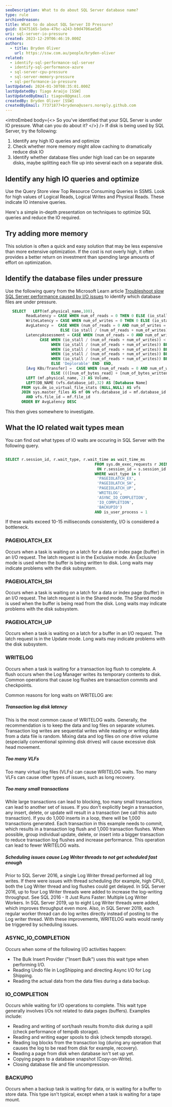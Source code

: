 ```yaml
---
seoDescription: What to do about SQL Server database name?
type: rule
archivedreason:
title: What to do about SQL Server IO Pressure?
guid: 83475165-1eba-47bc-a243-b9d4706ae5d5
uri: sql-server-io-pressure
created: 2023-12-29T06:46:19.000Z
authors:
  - title: Bryden Oliver
    url: https://ssw.com.au/people/bryden-oliver
related:
  - identify-sql-performance-sql-server
  - identify-sql-performance-azure
  - sql-server-cpu-pressure
  - sql-server-memory-pressure
  - sql-performance-io-pressure
lastUpdated: 2024-01-30T08:35:01.000Z
lastUpdatedBy: Tiago Araújo [SSW]
lastUpdatedByEmail: tiagov8@gmail.com
createdBy: Bryden Oliver [SSW]
createdByEmail: 77371877+brydeno@users.noreply.github.com
---
```


<introEmbed
  body={<>
So you've identified that your SQL Server is under IO pressure. What can you do about it?
  </>}
/>
If disk is being used by SQL Server, try the following:

1. Identify any high IO queries and optimize
2. Check whether more memory might allow caching to dramatically reduce disk IO
3. Identify whether database files under high load can be on separate disks, maybe splitting each file up into several each on a separate disk.

## Identify any high IO queries and optimize

Use the Query Store view Top Resource Consuming Queries in SSMS. Look for high values of Logical Reads, Logical Writes and Physical Reads. These indicate IO intensive queries.

Here's a simple in-depth presentation on techniques to optimize SQL queries and reduce the IO required.

<youtubeEmbed url="https://youtu.be/l18ltcOVN4I?si=Ejf0sGKECfuqFw2L" description="" />

## Try adding more memory

This solution is often a quick and easy solution that may be less expensive than more extensive optimization.
If the cost is not overly high, it often provides a better return on investment than spending large amounts of effort on optimization.

## Identify the database files under pressure

Use the following query from the Microsoft Learn article [Troubleshoot slow SQL Server performance caused by I/O issues](https://learn.microsoft.com/en-us/troubleshoot/sql/database-engine/performance/troubleshoot-sql-io-performance?WT.mc_id=DP-MVP-33518) to identify which database files are under pressure.

```sql
   SELECT   LEFT(mf.physical_name,100),
         ReadLatency = CASE WHEN num_of_reads = 0 THEN 0 ELSE (io_stall_read_ms / num_of_reads) END,
         WriteLatency = CASE WHEN num_of_writes = 0 THEN 0 ELSE (io_stall_write_ms / num_of_writes) END,
         AvgLatency =  CASE WHEN (num_of_reads = 0 AND num_of_writes = 0) THEN 0
                        ELSE (io_stall / (num_of_reads + num_of_writes)) END,
         LatencyAssessment = CASE WHEN (num_of_reads = 0 AND num_of_writes = 0) THEN 'No data' ELSE
               CASE WHEN (io_stall / (num_of_reads + num_of_writes)) < 2 THEN 'Excellent'
                    WHEN (io_stall / (num_of_reads + num_of_writes)) BETWEEN 2 AND 5 THEN 'Very good'
                    WHEN (io_stall / (num_of_reads + num_of_writes)) BETWEEN 6 AND 15 THEN 'Good'
                    WHEN (io_stall / (num_of_reads + num_of_writes)) BETWEEN 16 AND 100 THEN 'Poor'
                    WHEN (io_stall / (num_of_reads + num_of_writes)) BETWEEN 100 AND 500 THEN  'Bad'
                    ELSE 'Deplorable' END  END,
         [Avg KBs/Transfer] =  CASE WHEN (num_of_reads = 0 AND num_of_writes = 0) THEN 0
                    ELSE ((([num_of_bytes_read] + [num_of_bytes_written]) / (num_of_reads + num_of_writes)) / 1024) END,
         LEFT (mf.physical_name, 2) AS Volume,
         LEFT(DB_NAME (vfs.database_id),32) AS [Database Name]
       FROM sys.dm_io_virtual_file_stats (NULL,NULL) AS vfs
       JOIN sys.master_files AS mf ON vfs.database_id = mf.database_id
         AND vfs.file_id = mf.file_id
       ORDER BY AvgLatency DESC
```

This then gives somewhere to investigate.

## What the IO related wait types mean

You can find out what types of IO waits are occuring in SQL Server with the following query.

```sql

SELECT r.session_id, r.wait_type, r.wait_time as wait_time_ms
                                       FROM sys.dm_exec_requests r JOIN sys.dm_exec_sessions s
                                        ON r.session_id = s.session_id
                                       WHERE wait_type in (
                                        'PAGEIOLATCH_EX',
                                        'PAGEIOLATCH_SH',
                                        'PAGEIOLATCH_UP',
                                        'WRITELOG',
                                        'ASYNC_IO_COMPLETION',
                                        'IO_COMPLETION',
                                        'BACKUPIO')
                                       AND is_user_process = 1
```

If these waits exceed 10-15 milliseconds consistently, I/O is considered a bottleneck.

### PAGEIOLATCH_EX

Occurs when a task is waiting on a latch for a data or index page (buffer) in an I/O request. The latch request is in the Exclusive mode. An Exclusive mode is used when the buffer is being written to disk. Long waits may indicate problems with the disk subsystem.

### PAGEIOLATCH_SH

Occurs when a task is waiting on a latch for a data or index page (buffer) in an I/O request. The latch request is in the Shared mode. The Shared mode is used when the buffer is being read from the disk. Long waits may indicate problems with the disk subsystem.

### PAGEIOLATCH_UP

Occurs when a task is waiting on a latch for a buffer in an I/O request. The latch request is in the Update mode. Long waits may indicate problems with the disk subsystem.

### WRITELOG

Occurs when a task is waiting for a transaction log flush to complete. A flush occurs when the Log Manager writes its temporary contents to disk. Common operations that cause log flushes are transaction commits and checkpoints.

Common reasons for long waits on WRITELOG are:

##### Transaction log disk latency

This is the most common cause of WRITELOG waits. Generally, the recommendation is to keep the data and log files on separate volumes. Transaction log writes are sequential writes while reading or writing data from a data file is random. Mixing data and log files on one drive volume (especially conventional spinning disk drives) will cause excessive disk head movement.

##### Too many VLFs

Too many virtual log files (VLFs) can cause WRITELOG waits. Too many VLFs can cause other types of issues, such as long recovery.

##### Too many small transactions

While large transactions can lead to blocking, too many small transactions can lead to another set of issues. If you don't explicitly begin a transaction, any insert, delete, or update will result in a transaction (we call this auto transaction). If you do 1,000 inserts in a loop, there will be 1,000 transactions generated. Each transaction in this example needs to commit, which results in a transaction log flush and 1,000 transaction flushes. When possible, group individual update, delete, or insert into a bigger transaction to reduce transaction log flushes and increase performance. This operation can lead to fewer WRITELOG waits.

##### Scheduling issues cause Log Writer threads to not get scheduled fast enough

Prior to SQL Server 2016, a single Log Writer thread performed all log writes. If there were issues with thread scheduling (for example, high CPU), both the Log Writer thread and log flushes could get delayed. In SQL Server 2016, up to four Log Writer threads were added to increase the log-writing throughput. See SQL 2016 - It Just Runs Faster: Multiple Log Writer Workers. In SQL Server 2019, up to eight Log Writer threads were added, which improves throughput even more. Also, in SQL Server 2019, each regular worker thread can do log writes directly instead of posting to the Log writer thread. With these improvements, WRITELOG waits would rarely be triggered by scheduling issues.

### ASYNC_IO_COMPLETION

Occurs when some of the following I/O activities happen:

* The Bulk Insert Provider ("Insert Bulk") uses this wait type when performing I/O.
* Reading Undo file in LogShipping and directing Async I/O for Log Shipping.
* Reading the actual data from the data files during a data backup.

### IO_COMPLETION

Occurs while waiting for I/O operations to complete. This wait type generally involves I/Os not related to data pages (buffers). Examples include:

* Reading and writing of sort/hash results from/to disk during a spill (check performance of tempdb storage).
* Reading and writing eager spools to disk (check tempdb storage).
* Reading log blocks from the transaction log (during any operation that causes the log to be read from disk for example, recovery).
* Reading a page from disk when database isn't set up yet.
* Copying pages to a database snapshot (Copy-on-Write).
* Closing database file and file uncompression.

### BACKUPIO

Occurs when a backup task is waiting for data, or is waiting for a buffer to store data. This type isn't typical, except when a task is waiting for a tape mount.
